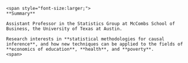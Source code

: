 ```{block type="col-6 grid-item", echo=TRUE}
<span style="font-size:larger;">
**Summary**

Assistant Professor in the Statistics Group at McCombs School of Business, the University of Texas at Austin. 

Research interests in **statistical methodologies for causal inference**, and how new techniques can be applied to the fields of **economics of education**, **health**, and **poverty**.
<span>

```